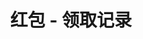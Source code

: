 ---
title: '红包 - 领取记录'
openapi: '/cn/api-reference/openapi-cn.json GET /v1/redpacket/{id}/claims'
---